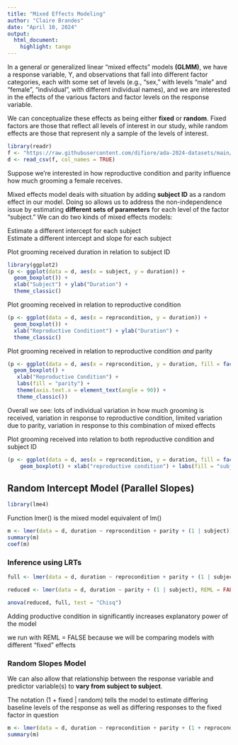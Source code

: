 ---
title: "Mixed Effects Modeling"
author: "Claire Brandes"
date: "April 10, 2024"
output: 
  html_document: 
    highlight: tango
---

In a general or generalized linear "mixed effects" models **(GLMM)**, we have a response variable, Y, and observations that fall into different factor categories, each with some set of levels (e.g., "sex," with levels "male" and "female", "individual", with different individual names), and we are interested in the effects of the various factors and factor levels on the response variable. 

We can conceptualize these effects as being either **fixed** or **random**. Fixed factors are those that reflect all levels of interest in our study, while random effects are those that represent nly a sample of the levels of interest. 

```{r message=FALSE}
library(readr)
f <- "https://raw.githubusercontent.com/difiore/ada-2024-datasets/main/chimpgrooming.csv"
d <- read_csv(f, col_names = TRUE)
```

Suppose we're interested in how reproductive condition and parity influence how much grooming a female receives. 

Mixed effects model deals with situation by adding **subject ID** as a random effect in our model. Doing so allows us to address the non-independence issue by estimating **different sets of parameters** for each level of the factor "subject." We can do two kinds of mixed effects models:

Estimate a different intercept for each subject  
Estimate a different intercept and slope for each subject 

Plot grooming received duration in relation to subject ID

```{r}
library(ggplot2)
(p <- ggplot(data = d, aes(x = subject, y = duration)) +
  geom_boxplot()) +
  xlab("Subject") + ylab("Duration") +
  theme_classic()
```

Plot grooming received in relation to reproductive condition 

```{r}
(p <- ggplot(data = d, aes(x = reprocondition, y = duration)) +
  geom_boxplot()) +
  xlab("Reproductive Conditiont") + ylab("Duration") +
  theme_classic()
```

Plot grooming received in relation to reproductive condition *and* parity

```{r}
(p <- ggplot(data = d, aes(x = reprocondition, y = duration, fill = factor(parity))) +
  geom_boxplot() + 
   xlab("Reproductive Condition") +
   labs(fill = "parity") + 
   theme(axis.text.x = element_text(angle = 90)) +
   theme_classic())
```


Overall we see: lots of individual variation in how much grooming is received, variation in response to reproductive condition, limited variation due to parity, variation in response to this combination of mixed effects 

Plot grooming received into relation to both reproductive condition and subject ID

```{r}
(p <- ggplot(data = d, aes(x = reprocondition, y = duration, fill = factor(subject))) +
    geom_boxplot() + xlab("reproductive condition") + labs(fill = "subject") + theme(axis.text.x = element_text(angle = 90)))
```

## Random Intercept Model (Parallel Slopes)

```{r message=FALSE}
library(lme4)
```

Function lmer() is the mixed model equivalent of lm()

```{r}
m <- lmer(data = d, duration ~ reprocondition + parity + (1 | subject))
summary(m)
coef(m)
```


### Inference using LRTs

```{r}
full <- lmer(data = d, duration ~ reprocondition + parity + (1 | subject), REML = FALSE)

reduced <- lmer(data = d, duration ~ parity + (1 | subject), REML = FALSE)

anova(reduced, full, test = "Chisq")
```

Adding productive condition in significantly increases explanatory power of the model 

we run with REML = FALSE because we will be comparing models with different "fixed" effects

### Random Slopes Model 

We can also allow that relationship between the response variable and predictor variable(s) to **vary from subject to subject**. 

The notation (1 + fixed | random) tells the model to estimate differing baseline levels of the response as well as differing responses to the fixed factor in question 

```{r}
m <- lmer(data = d, duration ~ reprocondition + parity + (1 + reprocondition|subject) + (1 + parity|subject), REML = FALSE)
summary(m)
```

